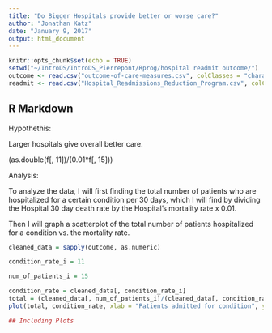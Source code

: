 ```yaml
---
title: "Do Bigger Hospitals provide better or worse care?"
author: "Jonathan Katz"
date: "January 9, 2017"
output: html_document
---
```


```r
knitr::opts_chunk$set(echo = TRUE)
setwd("~/IntroDS/IntroDS_Pierrepont/Rprog/hospital readmit outcome/")
outcome <- read.csv("outcome-of-care-measures.csv", colClasses = "character")
readmit <- read.csv("Hospital_Readmissions_Reduction_Program.csv", colClasses = "character")
```

## R Markdown

Hypothethis:

Larger hospitals give overall better care.

(as.double(f[, 11])/(0.01*f[, 15]))

Analysis:

To analyze the data, I will first finding the total number of patients who are hospitalized for a certain condition per 30 days, which I will find by dividing the Hospital 30 day death rate by the Hospital's mortality rate x 0.01.

Then I will graph a scatterplot of the total number of patients hospitalized for a condition vs. the mortality rate.

```r
cleaned_data = sapply(outcome, as.numeric)

condition_rate_i = 11

num_of_patients_i = 15

condition_rate = cleaned_data[, condition_rate_i]
total = (cleaned_data[, num_of_patients_i]/(cleaned_data[, condition_rate_i]*0.01))
plot(total, condition_rate, xlab = "Patients admitted for condition", ylab = "Mortality rate for condition")

## Including Plots
```